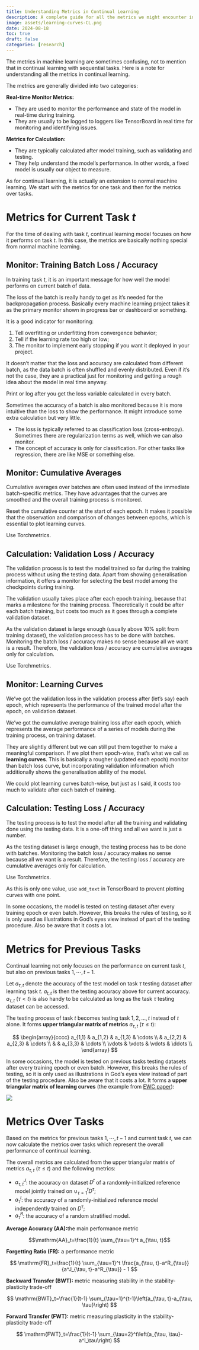 ```yaml
---
title: Understanding Metrics in Continual Learning
description: A complete guide for all the metrics we might encounter in continual learning systems.
image: assets/learning-curves-CL.png
date: 2024-08-18
toc: true
draft: false
categories: [research]
---
```


The metrics in machine learning are sometimes confusing, not to mention that in continual learning with sequential tasks. Here is a note for understanding all the metrics in continual learning.

The metrics are generally divided into two categories:

**Real-time Monitor Metrics:**

-   They are used to monitor the performance and state of the model in real-time during training.
-   They are usually to be logged to loggers like TensorBoard in real time for monitoring and identifying issues.

**Metrics for Calculation:**

-   They are typically calculated after model training, such as validating and testing.
-   They help understand the model’s performance. In other words, a fixed model is usually our object to measure.

As for continual learning, it is actually an extension to normal machine learning. We start with the metrics for one task and then for the metrics over tasks.

# Metrics for Current Task $t$

For the time of dealing with task $t$, continual learning model focuses on how it performs on task $t$. In this case, the metrics are basically nothing special from normal machine learning.

## Monitor: Training Batch Loss / Accuracy

In training task $t$, it is an important message for how well the model performs on current batch of data.

The loss of the batch is really handy to get as it's needed for the backpropagation process. Basically every machine learning project takes it as the primary monitor shown in progress bar or dashboard or something.

It is a good indicator for monitoring:

1.  Tell overfitting or underfitting from convergence behavior;
2.  Tell if the learning rate too high or low;
3.  The monitor to implement early stopping if you want it deployed in your project.

It doesn't matter that the loss and accuracy are calculated from different batch, as the data batch is often shuffled and evenly distributed. Even if it’s not the case, they are a practical just for monitoring and getting a rough idea about the model in real time anyway.

::: {.callout-tip title="Implementation"}
Print or log after you get the loss variable calculated in every batch.
:::

Sometimes the accuracy of a batch is also monitored because it is more intuitive than the loss to show the performance. It might introduce some extra calculation but very little.

::: callout-note
-   The loss is typically referred to as classification loss (cross-entropy). Sometimes there are regularization terms as well, which we can also monitor.
-   The concept of accuracy is only for classification. For other tasks like regression, there are like MSE or something else.
:::

## Monitor: Cumulative Averages

Cumulative averages over batches are often used instead of the immediate batch-specific metrics. They have advantages that the curves are smoothed and the overall training process is monitored.

::: callout-note
Reset the cumulative counter at the start of each epoch. It makes it possible that the observation and comparison of changes between epochs, which is essential to plot learning curves.
:::

::: {.callout-tip title="Implementation"}
Use Torchmetrics.
:::

## Calculation: Validation Loss / Accuracy

The validation process is to test the model trained so far during the training process without using the testing data. Apart from showing generalisation information, it offers a monitor for selecting the best model among the checkpoints during training.

The validation usually takes place after each epoch training, because that marks a milestone for the training process. Theoretically it could be after each batch training, but costs too much as it goes through a complete validation dataset.

As the validation dataset is large enough (usually above 10% split from training dataset), the validation process has to be done with batches. Monitoring the batch loss / accuracy makes no sense because all we want is a result. Therefore, the validation loss / accuracy are cumulative averages only for calculation.

::: {.callout-tip title="Implementation"}
Use Torchmetrics.
:::

## Monitor: Learning Curves

We've got the validation loss in the validation process after (let's say) each epoch, which represents the performance of the trained model after the epoch, on validation dataset.

We've got the cumulative average training loss after each epoch, which represents the average performance of a series of models during the training process, on training dataset.

They are slightly different but we can still put them together to make a meaningful comparison. If we plot them epoch-wise, that's what we call as **learning curves**. This is basically a rougher (updated each epoch) monitor than batch loss curve, but incorporating validation information which additionally shows the generalisation ability of the model.

::: callout-note
We could plot learning curves batch-wise, but just as I said, it costs too much to validate after each batch of training.
:::

## Calculation: Testing Loss / Accuracy

The testing process is to test the model after all the training and validating done using the testing data. It is a one-off thing and all we want is just a number.

As the testing dataset is large enough, the testing process has to be done with batches. Monitoring the batch loss / accuracy makes no sense because all we want is a result. Therefore, the testing loss / accuracy are cumulative averages only for calculation.

::: {.callout-tip title="Implementation"}
Use Torchmetrics.

As this is only one value, use `add_text` in TensorBoard to prevent plotting curves with one point.
:::

In some occasions, the model is tested on testing dataset after every training epoch or even batch. However, this breaks the rules of testing, so it is only used as illustrations in God's eyes view instead of part of the testing procedure. Also be aware that it costs a lot.

# Metrics for Previous Tasks

Continual learning not only focuses on the performance on current task $t$, but also on previous tasks $1,\cdots, t-1$.

Let $a_{\tau, t}$ denote the accuracy of the test model on task $\tau$ testing dataset after learning task $t$. $a_{t,t}$ is then the testing accuracy above for current accuracy. $a_{\tau, t}\ (\tau < t)$ is also handy to be calculated as long as the task $\tau$ testing dataset can be accessed.

The testing process of task $t$ becomes testing task $1,2,...,t$ instead of $t$ alone. It forms **upper triangular matrix of metrics** $a_{\tau, t}\ (\tau \leq t)$:

$$
\begin{array}{cccc}
a_{1,1} & a_{1,2} & a_{1,3} & \cdots \\
  & a_{2,2} & a_{2,3} & \cdots \\
 &   & a_{3,3} & \cdots \\
\vdots & \vdots & \vdots & \ddots \\
\end{array}
$$

In some occasions, the model is tested on previous tasks testing datasets after every training epoch or even batch. However, this breaks the rules of testing, so it is only used as illustrations in God's eyes view instead of part of the testing procedure. Also be aware that it costs a lot. It forms a **upper triangular matrix of learning curves** (the example from [EWC paper](https://www.pnas.org/doi/epdf/10.1073/pnas.1611835114)):

![](assets/learning-curves-CL.png)

# Metrics Over Tasks

Based on the metrics for previous tasks $1,\cdots,t-1$ and current task $t$, we can now calculate the metrics over tasks which represent the overall performance of continual learning.

The overall metrics are calculated from the upper triangular matrix of metrics $a_{\tau, t}\ (\tau \leq t)$ and the following metrics:

-   $a^J_{\tau, t}$: the accuracy on dataset $D^t$ of a randomly-initialized reference model jointly trained on $\cup_{\tau=1}^t D^\tau$;
-   $a^I_\tau$: the accuracy of a randomly-initialized reference model independently trained on $D^\tau$;
-   $a^R_\tau$: the accuracy of a random stratified model.

**Average Accuracy (AA):**the main performance metric

$$\mathrm{AA}_t=\frac{1}{t} \sum_{\tau=1}^t a_{\tau, t}$$

**Forgetting Ratio (FR):** a performance metric

$$
\mathrm{FR}_t=\frac{1}{t} \sum_{\tau=1}^t \frac{a_{\tau, t}-a^R_{\tau}}{a^J_{\tau, t}-a^R_{\tau}} - 1
$$

**Backward Transfer (BWT):** metric measuring stability in the stability-plasticity trade-off

$$
\mathrm{BWT}_t=\frac{1}{t-1} \sum_{\tau=1}^{t-1}\left(a_{\tau, t}-a_{\tau, \tau}\right)
$$

**Forward Transfer (FWT):** metric measuring plasticity in the stability-plasticity trade-off

$$
\mathrm{FWT}_t=\frac{1}{t-1} \sum_{\tau=2}^t\left(a_{\tau, \tau}-a^I_\tau\right)
$$